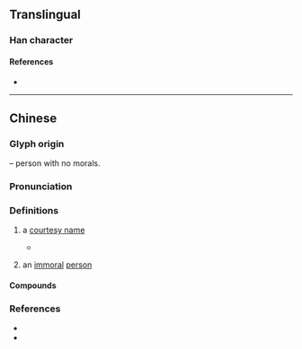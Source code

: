 {{character info}}
==Translingual==

===Han character===
{{Han char|rn=80|rad=毋|as=03|sn=7|four=40557|canj=GWJ,GWJH|ids=⿱士毋}}

====References====
* {{Han ref|kx=0589.040|dkj=16727|dj=0981.050|hdz=42382.020|uh=6BD0|ud=27600|bh=CB48|bd=52040}}

----

==Chinese==
{{zh-forms}}

===Glyph origin===
{{Han etym}}
{{Han compound|士|毋|ls=ic|t1=virtuous man|t2=to not have}} – person with no morals.

===Pronunciation===
{{zh-pron
|m=ǎi
|c=oi2,aai2
|c_note=aai2 - variant
|h=gd=ai3
|mc=y
|oc=y
|cat=n
}}

===Definitions===
{{zh-hanzi}}

# {{lb|zh|obsolete}} a [[courtesy name]]
#* {{zh-x|^嫪 姓 ^毐 字|Lao ('嫪') is a surname; Ai ('毐') is a style name.|CL|ref=司馬貞 {{w|Sima Zhen}}, 《史記索隱》"Seeking the Obscure in the Records of the Grand Historian", volume 2}}
# {{lb|zh|obsolete}} an [[immoral]] [[person]] <!---《說文解字·毋部》:毐：人無行也。--->

====Compounds====
{{zh-der|嫪毐}}

===References===
* {{R:twedu|B01973}}
* {{R:yue:Hanzi}}